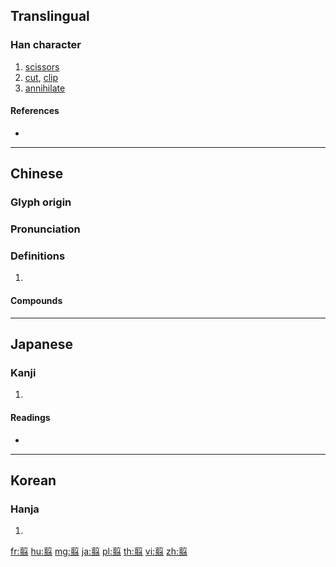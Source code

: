 {{character info/new}}
==Translingual==

===Han character===
{{Han char|rn=124|rad=羽|as=09|sn=15|four=80127|canj=TBNM}}

# [[scissors]]
# [[cut]], [[clip]]
# [[annihilate]]

====References====
* {{Han ref|kx=0958.110|dkj=28752|dj=1404.130|hdz=53352.070|uh=7FE6|ud=32742|bh=E6F9|bd=59129}}

----

==Chinese==
{{zh-forms}}

===Glyph origin===
{{Han etym}}

===Pronunciation===
{{zh-pron
|m=jiǎn
|c=zin2
|mc=y
|oc=y
|cat=
}}

===Definitions===
{{zh-hanzi}}

# {{rfdef|zh}}

====Compounds====
{{zh-der|不翦|明如翦|玉翦|王翦|翦徑|翦截鋪|翦拂|翦枝竭流|翦滅|翦綵|翦綹|翦翦|翦草除根|翦落|翦除|西窗翦燭|闕翦|雙瞳翦水}}

----

==Japanese==

===Kanji===
{{ja-kanji|grade=|rs=羽09}}

# {{defn|lang=ja|sort=羽09}}

====Readings====
* {{ja-readings|on=[[せん]] (sen)|kun=[[きる]] (kiru)|nanori=}}

----

==Korean==

===Hanja===
{{ko-hanja|hangeul=전|eumhun=|rv=jeon|mr=chŏn|y=cen}}

# {{defn|lang=ko|sort=羽09}}

[[fr:翦]]
[[hu:翦]]
[[mg:翦]]
[[ja:翦]]
[[pl:翦]]
[[th:翦]]
[[vi:翦]]
[[zh:翦]]